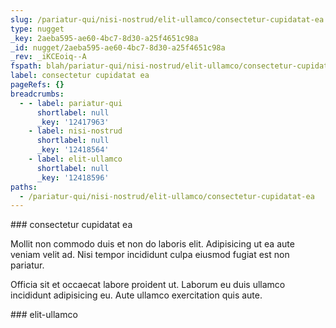 ```yaml
---
slug: /pariatur-qui/nisi-nostrud/elit-ullamco/consectetur-cupidatat-ea
type: nugget
_key: 2aeba595-ae60-4bc7-8d30-a25f4651c98a
_id: nugget/2aeba595-ae60-4bc7-8d30-a25f4651c98a
_rev: _iKCEoiq--A
fspath: blah/pariatur-qui/nisi-nostrud/elit-ullamco/consectetur-cupidatat-ea.md
label: consectetur cupidatat ea
pageRefs: {}
breadcrumbs:
  - - label: pariatur-qui
      shortlabel: null
      _key: '12417963'
    - label: nisi-nostrud
      shortlabel: null
      _key: '12418564'
    - label: elit-ullamco
      shortlabel: null
      _key: '12418596'
paths:
  - /pariatur-qui/nisi-nostrud/elit-ullamco/consectetur-cupidatat-ea
---
```


<NuggetArea>
<Nugget slug="/pariatur-qui/nisi-nostrud/elit-ullamco/consectetur-cupidatat-ea" type="nugget" _key="2aeba595-ae60-4bc7-8d30-a25f4651c98a" _id="nugget/2aeba595-ae60-4bc7-8d30-a25f4651c98a" _rev="_iKCEoiq--A" fspath="blah/pariatur-qui/nisi-nostrud/elit-ullamco/consectetur-cupidatat-ea.md" label="consectetur cupidatat ea" paths="/pariatur-qui/nisi-nostrud/elit-ullamco/consectetur-cupidatat-ea">
<NuggetBody>
### consectetur cupidatat ea

Mollit non commodo duis et non do laboris elit. Adipisicing ut ea aute veniam velit ad. Nisi tempor incididunt culpa eiusmod fugiat est non pariatur.

Officia sit et occaecat labore proident ut. Laborum eu duis ullamco incididunt adipisicing eu. Aute ullamco exercitation quis aute.

</NuggetBody>
<Breadcrumbs>
<Crumbs>
<Crumb _key="12417963" label="pariatur-qui" /><Crumb _key="12418564" label="nisi-nostrud" /><Crumb _key="12418596" label="elit-ullamco" />
</Crumbs>
</Breadcrumbs>
</Nugget>

<NuggetsInbound>
</NuggetsInbound>
<NuggetsOutbound>
</NuggetsOutbound>
</NuggetArea>
<PassagesInbound>
<Passage direction="inbound" type="passage" _key="12418596" _id="passage/12418596" _rev="_iKCEoim--_" label="elit-ullamco" passage="elit-ullamco" fspath="blah/pariatur-qui/nisi-nostrud/elit-ullamco" paths="/pariatur-qui/nisi-nostrud/elit-ullamco" slug="/pariatur-qui/nisi-nostrud/elit-ullamco">
<NuggetBody>
### elit-ullamco

</NuggetBody>
<Breadcrumbs>
<Crumbs>
<Crumb _key="12417963" label="pariatur-qui" /><Crumb _key="12418564" label="nisi-nostrud" />
</Crumbs>
</Breadcrumbs>
</Passage>

</PassagesInbound>
<PassagesOutbound>
</PassagesOutbound>